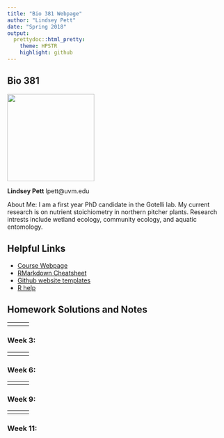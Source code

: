 ```yaml
---
title: "Bio 381 Webpage"
author: "Lindsey Pett"
date: "Spring 2018"
output: 
  prettydoc::html_pretty:
    theme: HPSTR
    highlight: github
---
```


## Bio 381


<img src="Lindsey.jpg" width="200" height="200" />

**Lindsey Pett**
lpett@uvm.edu


About Me: I am a first year PhD candidate in the Gotelli lab.  My current research is on nutrient stoichiometry in northern pitcher plants.  Research intrests include wetland ecology, community ecology, and aquatic entomology. 


## Helpful Links   
* [Course Webpage](https://gotellilab.github.io/Bio381/)   
* [RMarkdown Cheatsheet](https://www.rstudio.com/wp-content/uploads/2015/02/rmarkdown-cheatsheet.pdf)   
* [Github website templates](https://github.com/jekyll/jekyll/wiki/Themes)   
* [R help](http://stackoverflow.com/questions/tagged/r)  


## Homework Solutions and Notes

------
<div id='id-section1'/>
### Week 1: Setting up a webpage 
[Assignment Page](https://gotellilab.github.io/Bio381/Homeworks/Homework01.html)   
   
Due:   
1. A fun fact about yourself   
2. Your github homepage   
3. Your BIO 381 webpage    
   
No solution   

------
<div id='id-section2'/>
### Week 2:    

   
 

------
<div id='id-section3'/>
### Week 3: 


       



------
<div id='id-section4'/>
### Week 4:    


      

------
<div id='id-section5'/>   
### Week 5: 
  
   
 
------
<div id='id-section6'/>   
### Week 6: 

------
<div id='id-section7'/>
### Week 7: 


------
<div id='id-section8'/>
### Week 8:  

 
   

------
<div id='id-section9'/>
### Week 9: 

 

------
<div id='id-section10'/>
### Week 10:    


------
<div id='id-section11'/>
### Week 11: 